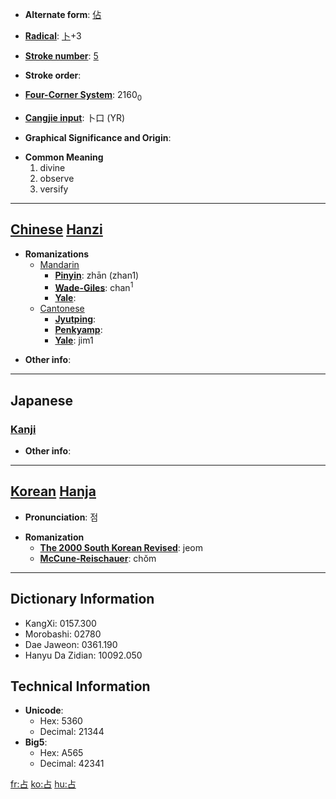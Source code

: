 * '''Alternate form''': [[佔]]

* '''[[Wiktionary:Chinese radical index| Radical]]''': [[Wiktionary:Chinese radical index 卜|卜]]+3

* '''[[Wiktionary:Chinese total strokes index|Stroke number]]''': [[Wiktionary:Chinese total strokes index 5|5]]

* '''Stroke order''': 

* '''[[Wiktionary:Chinese four corner index|Four-Corner System]]''': 2160<sub>0</sub>

* '''[[Wiktionary:Chinese Cangjie index|Cangjie input]]''': 卜口 (YR)

* '''Graphical Significance and Origin''': 

* '''Common Meaning'''
*#divine
*# observe
*# versify


----

== [[Chinese]] [[Hanzi]] ==

* '''Romanizations'''
** [[Mandarin]]
*** '''[[Pinyin]]''': zhān (zhan1)
*** '''[[Wade-Giles]]''': chan<sup>1</sup>
*** '''[[Yale]]''': 
**[[Cantonese]]
***'''[[Jyutping]]''':
***'''[[Penkyamp]]''': 
***'''[[Yale]]''': jim1

* '''Other info''': 

----

==Japanese==
===[[Kanji]]===
{{kanji|on readings=[[せん]] (sen)|kun readings=[[しめる]] (shimeru), [[うらなう]] (uranau), [[うらない]] (uranai)}}

* '''Other info''':  

----

== [[Korean]] [[Hanja]] ==

* '''Pronunciation''': 점

* '''Romanization'''
** '''[[The 2000 South Korean Revised Romanization|The 2000 South Korean Revised]]''': jeom
** '''[[McCune-Reischauer]]''': chŏm

----

== Dictionary Information ==

* KangXi: 0157.300
* Morobashi: 02780
* Dae Jaweon: 0361.190
* Hanyu Da Zidian: 10092.050

== Technical Information ==

* '''Unicode''':
** Hex: 5360
** Decimal: 21344
* '''Big5''':
** Hex: A565
** Decimal: 42341

[[fr:占]]
[[ko:占]]
[[hu:占]]